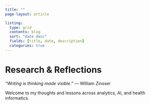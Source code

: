 ```yaml
---
title: ""
page-layout: article

listing:
  type: grid
  contents: blog
  sort: "date desc"
  fields: [title, date, description]
  categories: true
---
```


# Research & Reflections

::: {.quote}
*"Writing is thinking made visible."* — William Zinsser
:::

::: {.quote}
Welcome to my thoughts and lessons across analytics, AI, and health informatics.
:::